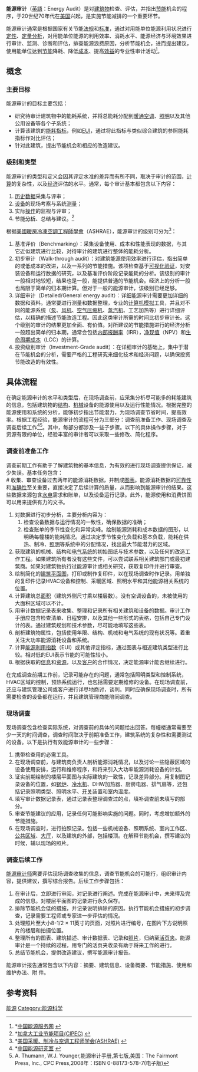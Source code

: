 {{POV|time=2012-01-13T10:15:27+00:00}}
{{original research|time=2012-01-13T10:15:27+00:00}}
<!-- 能源审计是对建筑物检查、评估，并实施节能减排的一个重要环节。 -->'''能源审计'''（[[英語|英語]]：Energy Audit）是对[[建筑物|建筑物]]检查、评估，并指出[[节能|节能]]机会的程序，于20世纪70年代在[[美国|美国]]兴起，是实施节能减排的一个重要环节。

能源审计通常是根据国家有关节能[[法规|法规]]和[[标准|标准]]，通过对用能单位能源利用状况进行[[定性分析|定性]]、[[定量分析|定量分析]]，对用能单位能源的利用效率、消耗水平、能源经济与环境效果进行审计、监测、诊断和评估，排查能源浪费原因，分析节能机会，进而提出建议，使用能单位达到[[节能|节能]]降耗、降低[[成本|成本]]、提高[[效益|效益]]的专业性审计活动<ref>*[http://www.chinaesco.net/newshtml/fwxm/20070601094718.htm 中国能源服务网] {{Wayback|url=http://www.chinaesco.net/newshtml/fwxm/20070601094718.htm |date=20110909080729 }}</ref>。

== 概念 ==
=== 主要目标 ===
能源审计的目标主要包括：
* 研究待审计建筑物中的能耗系统，并将总能耗分配到[[暖通空调|暖通空调]]、[[照明|照明]]以及其他公用设备等各个子系统；
* 计算该建筑的[[能耗指标|能耗指标]]，例如[[EUI|EUI]]，通过将此指标与类似综合建筑的参照能耗指标作对比评估；
* 针对此建筑，提出节能机会和相应的改造建议。

=== 级别和类型 ===
能源审计的类型和定义会因其评定水准的差异而有所不同，取决于审计的范围，[[计算|计算]]的复杂性，以及[[经济|经济]]评估的水平。通常，每个审计基本都包含以下内容：
# [[历史|历史]][[数据|数据]]采集与评审；
# [[设备|设备]]的现场考察与系统[[测量|测量]]；
# 实际[[操作|操作]]的监视与评审；
# 节能[[分析|分析]]、总结与建议。<ref>*[http://oee.nrcan.gc.ca/industrial/cipec/13673 加拿大工业节能项目(CIPEC)] {{Wayback|url=http://oee.nrcan.gc.ca/industrial/cipec/13673 |date=20120101025331 }}</ref>

根据[[美国采暖、制冷与空调工程师学会|美國暖房冷凍空調工程師學會]]（ASHRAE），能源审计的级别可分为<ref>*[http://www.ashrae.org/ 美国采暖、制冷与空调工程师学会(ASHRAE)] {{Wayback|url=http://www.ashrae.org/ |date=20120115202104 }}</ref>：
# 基准评价（Benchmarking）：采集设备使用、成本和性能表现的数据，与其它近似建筑进行比较，对待审计的建筑进行整体的能耗分析。
# 初步审计（Walk-through audit）：对建筑能源使用效率进行评估，指出简单的或低成本的改进，以及一系列的节能措施。该项检查基于[[可视化|可视化]][[验证|验证]]，对安装设备和运行数据的研究，以及基准评价阶段记录能耗的分析。该级别的审计一般相对地较短，结果也是一般，能提供普通的节能机会。经济上的分析一般也局限于简单的归本期计算。但对于一般的能源审计，该级别已经足够。
# 详细审计（Detailed/General energy audit）：详细能源审计需要更加详细的数据和资料。通常要进行测量和数据整理，专业的[[计算机|计算机]][[模拟|模拟]]工具，并且对不同的能源系统（[[泵|泵]]、[[风机|风机]]、[[空气压缩机|空气压缩机]]、[[蒸汽机|蒸汽机]]、工艺加热等）进行详细评估，以精确的描述节能改造工程。因此这类审计所需的时间比初步审计长。这个级别的审计的结果更加全面、有价值。对所建议的节能措施进行的经济分析一般超出简单的归本期，通常会包括[[内部报酬率|内部报酬率]]（IRR），[[净现值|净现值]]（NPV）和[[生命周期成本|生命周期成本]]（LCC）的计算。
# 投资级别审计（Investment-Grade audit）：在详细审计的基础上，集中于潜在节能机会的分析，需要严格的工程研究来细化技术和经济问题，以确保投资节能改造的有效性。

== 具体流程 ==
在确定能源审计的水平和类型后，在现场调查前，应采集分析尽可能多的耗能建筑的信息，包括建筑物的[[结构|结构]]、[[机械|机械]]设备的能源使用以及运行性能情况。根据完整的能源使用和系统的分析，能够初步指出节能潜力，为现场调查节省时间，提高效率。根据工程经验，能源审计的流程可分为三部分：调查前准备工作、现场调查及调查后续工作<ref>*[http://china.lbl.gov/zh-hans/publications 中国能源研究室] {{webarchive|url=https://web.archive.org/web/20120727043354/http://china.lbl.gov/zh-hans/publications |date=2012-07-27 }}</ref><ref>A. Thumann, W.J. Younger,能源审计手册,第七版,美国：The Fairmont Press, Inc., CPC Press,2008年：ISBN 0-88173-578-7(电子版)</ref>。其中，每部分都涉及一些子步骤。以下的具体操作步骤，对于资源有限的单位，经验丰富的审计者可以采取一些修改、简化程序。

=== 调查前准备工作 ===
调查前期工作有助于了解建筑物的基本信息，为有效的进行现场调查提供保证，减少失误。基本任务包含：<br />
# 收集、审查设备过去两年的能源消耗数据，并制成[[图表|图表]]。能源消耗数据的[[可靠性|可靠性]]和[[准确性|准确性]]至关重要，直接决定了后续计算的质量，从而影响到能源审计的结果。这些数据来源包含[[水电|水电]]需求和账单，以及设备运行记录。此外，能源使用和消费饼图可以用来提供有力的文书。
# 对数据进行初步分析，主要分析内容为：
## 检查设备数据与运行情况的一致性，确保数据的准确；
## 检查账单的季节性变化和异常尖峰。绘制能源消耗和成本数据的图形，以明确每幢楼的能耗情况。通过决定季节性变化负载和基本负载，能耗在供热、制冷、[[照明|照明]]等系统中的分配情况，找出最大节能潜力的区域。
# 获取建筑的机械、结构和[[电气系统|电气系统]]的初始图纸与技术参数，以及任何的改造工作工程。如果建筑所有者没有这些文件，可以尝试联系相关建筑部门或最初建筑商。如果对建筑物执行过能源审计或相关研究，获取复印件并进行审查。
# 绘制简化的[[建筑平面图|建筑平面图]]，打印或制作复印件，以在现场调查时作记录。用单独的复印件记录HVAC设备和控制、采暖区域、照明水平和其他能源相关系统的位置。
# 计算建筑总[[面积|面积]]（建筑外侧尺寸乘以楼层数）。没有空调设备的，未被使用的大面积区域可以不计。
# 用审计数据记录表来收集、整理和记录所有相关建筑和设备的数据。审计工作手册应包含检查清单、日程安排，以及其他一些形式的表格，包括自己专门设计的表。通过建筑规划和技术参数，尽可能地填写这些表。
# 剖析建筑物属性，包括使用年限、结构、机械和电气系统的现有状况等。着重关注大功率能源消耗设备和系统。
# 计算[[能源利用指数|能源利用指数]]（EUI）或其他评定指标，通过图表与相近建筑类型进行比较。相对低的EUI表示节能的可能性较小。
# 根据获取的[[信息|信息]]和[[资源|资源]]，以及[[客户|客户]]的合作情况，决定能源审计能否继续进行。

在完成调查前期工作前，记录可能存在的问题，通常包括照明类型和控制系统，HVAC区域的控制，预热系统运行，也包括需要定期维修的设备。在现场调查前，还应与建筑管理公司或客户进行详尽地商讨，谈判。同时应确保现场调查时，所有需要检查的设备都在运行，并且建筑管理商能陪同调查。

=== 现场调查 ===
现场调查包含检查实际系统，对调查前的具体的问题给出回答。每幢楼通常需要至少一天的时间调查，调查时间取决于前期准备工作，建筑系统的复杂性和需要测试的设备。以下是执行有效能源审计的一些步骤：
# 携带检查用的必需工具。
# 在现场调查前，与建筑商负责人剖析能源消耗情况，以及讨论一些隐蔽区域的设备使用安排，运行和维修程序，和将来引入大功率能源消耗设备的计划。
# 证实前期绘制的楼层平面图与实际建筑的一致性，记录差异部分。用复制图记录设备的位置，如[[锅炉|锅炉]]、[[冷水机|冷水机]]、DHW加热器、厨房电器、排气扇等，还包括记录照明类型、照明水平、[[开关|开关]]装置和室内温度。
# 填写审计数据记录表，通过记录表整理调查过的点，填补调查前未填写的部分。
# 审查节能建议的应用，记录任何可能影响实施的问题。同时，考虑增加额外的节能措施。
# 在现场调查时，进行拍照记录。包括一些机械设备、照明系统、室内工作区、[[公共区域|公共区域]]、[[大厅|大厅]]，以及建筑的外部，包括楼顶。在解释节能机会，撰写建议的时候，辅以现场的照片。

=== 调查后续工作 ===
[[能源审计师|能源审计师]]需要评估现场调查收集的信息，调查节能机会的可能行，组织审计内容，提供建议，撰写综合报告。后续工作步骤包括：
# 在审计后，立即进行审阅，对记录进行阐述。完成在能源审计中，未来得及完成的信息。对楼层平面图的记录进行永久保存。
# 排除节能机会低的措施，并记录说明排除的原因。执行节能机会措施的初步调查，记录需要工程师或专家进一步评估的情况。
# 处理照片至大小8-1/2 × 11英寸的页面，对照片进行编号，在图片下方说明照片的楼层和拍摄位置。
# 整理所有的图表、建筑描述、审计数据表、记录和[[照片|照片]]，归纳至[[活页夹|活页夹]]。能源审计是一个持续的过程，用专门的活页夹收录有助于将来工作的进行。
# 总结节能机会，提供改造建议，撰写能源审计报告。

能源审计报告通常包含以下内容：摘要、建筑信息、设备概要、节能措施、使用和维护办法、附  件。

== 参考资料 ==
{{reflist}}

[[Category:能源|]]
[[Category:能源科学|Category:能源科学]]